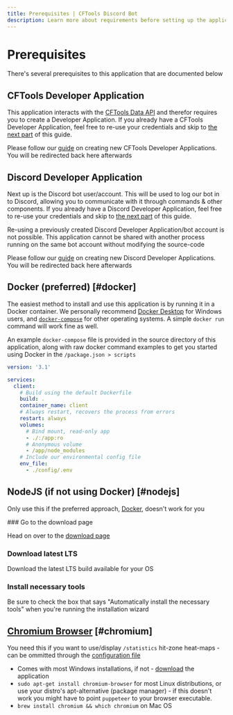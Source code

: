 ```yaml
---
title: Prerequisites | CFTools Discord Bot
description: Learn more about requirements before setting up the application
---
```



# Prerequisites

There's several prerequisites to this application that are documented below

## CFTools Developer Application

This application interacts with the [CFTools Data API](https://developer.cftools.cloud/documentation/data-api) and therefor requires you to create a Developer Application. If you already have a CFTools Developer Application, feel free to re-use your credentials and skip to [the next part](#discord-developer-application) of this guide.

<Callout type="info">Please follow our [guide](/docs/cftools-create-application) on creating new CFTools Developer Applications. You will be redirected back here afterwards</Callout>

## Discord Developer Application

Next up is the Discord bot user/account. This will be used to log our bot in to Discord, allowing you to communicate with it through commands & other components. If you already have a Discord Developer Application, feel free to re-use your credentials and skip to [the next part](#docker) of this guide.

<Callout type="error">Re-using a previously created Discord Developer Application/bot account is not possible. This application cannot be shared with another process running on the same bot account without modifying the source-code</Callout>

<Callout type="info">Please follow our [guide](/docs/discord-create-application) on creating new Discord Developer Applications. You will be redirected back here afterwards</Callout>

## Docker (preferred) [#docker]

The easiest method to install and use this application is by running it in a Docker container. We personally recommend [Docker Desktop](https://www.docker.com/products/docker-desktop/) for Windows users, and [`docker-compose`](https://docs.docker.com/compose/) for other operating systems. A simple `docker run` command will work fine as well.

<Callout type="info">An example `docker-compose` file is provided in the source directory of this application, along with raw docker command examples to get you started using Docker in the `/package.json > scripts`</Callout>

```yaml
version: '3.1'

services:
  client:
    # Build using the default Dockerfile
    build: .
    container_name: client
    # Always restart, recovers the process from errors
    restart: always
    volumes:
      # Bind mount, read-only app
      - ./:/app:ro
      # Anonymous volume
      - /app/node_modules
    # Include our environmental config file
    env_file:
      - ./config/.env
```

## NodeJS (if not using Docker) [#nodejs]

<Callout>Only use this if the preferred approach, [Docker](#docker), doesn't work for you</Callout>

<Steps>
### Go to the download page

Head on over to the [download page](https://nodejs.org/en/download/)

### Download latest LTS

Download the latest LTS build available for your OS

### Install necessary tools

Be sure to check the box that says "Automatically install the necessary tools" when you're running the installation wizard

</Steps>

## [Chromium Browser](https://www.chromium.org/Home/) [#chromium]

<Callout type="info">You need this if you want to use/display `/statistics` hit-zone heat-maps - can be ommitted through the [configuration file](/docs/cftools-discord-bot/2-configuration)</Callout>

- Comes with most Windows installations, if not - [download](https://www.chromium.org/getting-involved/download-chromium/) the application
- `sudo apt-get install chromium-browser` for most Linux distributions, or use your distro's apt-alternative (package manager) - if this doesn't work you might have to point `puppeteer` to your browser executable.
- `brew install chromium && which chromium` on Mac OS